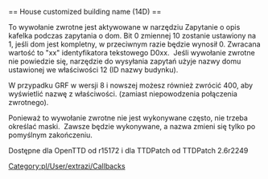 <noinclude>{{pl/Development/NewGRF/inne strony|en=newgrf-specs.tt-wiki.net/wiki/Callback:_Customized_building_name|pl=pl/Development/NewGRF/NFO Specs/Callback/Customized building name}}
</noinclude>== House customized building name (14D) ==

To wywołanie zwrotne jest aktywowane w narzędziu Zapytanie o opis kafelka podczas zapytania o dom. Bit 0 zmiennej 10 zostanie ustawiony na 1, jeśli dom jest kompletny, w przeciwnym razie będzie wynosił 0. Zwracana wartość to "xx" identyfikatora tekstowego D0xx. &nbsp;Jeśli wywołanie zwrotne nie powiedzie się, narzędzie do wysyłania zapytań użyje nazwy domu ustawionej we właściwości 12 (ID nazwy budynku).

{{pl/Development/NewGRF/grfFrom|8}} W przypadku GRF w wersji 8 i nowszej możesz również zwrócić 400, aby wyświetlić nazwę z właściwości. (zamiast niepowodzenia połączenia zwrotnego).

Ponieważ to wywołanie zwrotne nie jest wykonywane często, nie trzeba określać maski. &nbsp;Zawsze będzie wykonywane, a nazwa zmieni się tylko po pomyślnym zakończeniu.

Dostępne dla OpenTTD od r15172 i dla TTDPatch od TTDPatch 2.6r2249
<!--[[Category:Callbacks]]-->[[Category:pl/User/extrazi/Callbacks]]